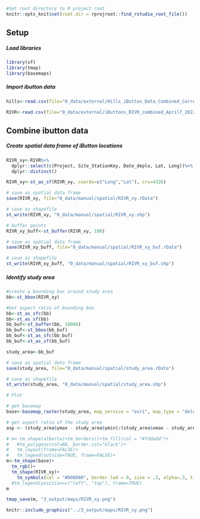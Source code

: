 
```r
#Set root directory to R project root
knitr::opts_knit$set(root.dir = rprojroot::find_rstudio_root_file())
```


## Setup

##### Load libraries {-}

```r
library(sf)
library(tmap)
library(basemaps)

```


##### Import ibutton data {-}

```r
hills<-read.csv(file="0_data/external/Hills_iButton_Data_Combined_Corrected_for_Deployment_no_extremes_Apr_27.csv")

RIVR<-read.csv(file="0_data/external/iButtons_RIVR_combined_April7_2022_no_extremes.csv")
```


## Combine ibutton data

##### Create spatial data frame of iButton locations {-}

```r
RIVR_xy<-RIVR%>%
  dplyr::select(c(Project, Site_StationKey, Date_deplo, Lat, Long))%>%
  dplyr::distinct()

RIVR_xy<-st_as_sf(RIVR_xy, coords=c("Long","Lat"), crs=4326)

# save as spatial data frame
save(RIVR_xy, file="0_data/manual/spatial/RIVR_xy.rData")

# save as shapefile
st_write(RIVR_xy, "0_data/manual/spatial/RIVR_xy.shp")

# buffer points
RIVR_xy_buff<-st_buffer(RIVR_xy, 100)

# save as spatial data frame
save(RIVR_xy_buff, file="0_data/manual/spatial/RIVR_xy_buf.rData")

# save as shapefile
st_write(RIVR_xy_buff, "0_data/manual/spatial/RIVR_xy_buf.shp")
````

##### Identify study area {-}

```r
#create a bounding box around study area
bb<-st_bbox(RIVR_xy)

#Get aspect ratio of bounding box
bb<-st_as_sfc(bb)
bb<-st_as_sf(bb)
bb_buf<-st_buffer(bb, 10000)
bb_buf<-st_bbox(bb_buf)
bb_buf<-st_as_sfc(bb_buf)
bb_buf<-st_as_sf(bb_buf)

study_area<-bb_buf

# save as spatial data frame
save(study_area, file="0_data/manual/spatial/study_area.rData")

# save as shapefile
st_write(study_area, "0_data/manual/spatial/study_area.shp")

```



``` r
# Plot

# get basemap
base<-basemap_raster(study_area, map_service = "esri", map_type = "delorme_world_base_map")

# get aspect ratio of the study area
asp <- (study_area$ymax - study_area$ymin)/(study_area$xmax - study_area$xmin)

# m<-tm_shape(alberta)+tm_borders()+tm_fill(col = "#fddadd")+
#   #tm_polygons(col=NA, border.col="black")+
#   tm_layout(frame=FALSE)+
#   tm_legend(outside=TRUE, frame=FALSE)+
m<-tm_shape(base)+
  tm_rgb()+
  tm_shape(RIVR_xy)+
    tm_symbols(col = "#D00D00", border.lwd = 0, size = .3, alpha=.3, title.shape="iButton locations", legend.format = list(text.align="right", text.to.columns = TRUE))
  #tm_legend(position=c("left", "top"), frame=TRUE)
m

tmap_save(m, "3_output/maps/RIVR_xy.png")

```

```r
knitr::include_graphics("../3_output/maps/RIVR_xy.png")
```







